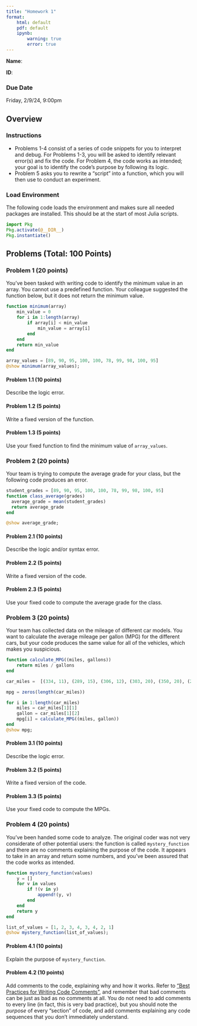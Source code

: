 ```yaml
---
title: "Homework 1"
format:
    html: default
    pdf: default
    ipynb:
        warning: true
        error: true
---
```


::: {.content-visible when-format="ipynb"}
**Name**:

**ID**:
:::

::: {.callout-important icon=false}
### Due Date

Friday, 2/9/24, 9:00pm
:::

## Overview

### Instructions

- Problems 1-4 consist of a series of code snippets for you to interpret and debug. For Problems 1-3, you will be asked to identify relevant error(s) and fix the code. For Problem 4, the code works as intended; your goal is to identify the code's purpose by following its logic.
- Problem 5 asks you to rewrite a "script" into a function, which you will then use to conduct an experiment.

### Load Environment

The following code loads the environment and makes sure all needed packages are installed. This should be at the start of most Julia scripts.

```julia
import Pkg
Pkg.activate(@__DIR__)
Pkg.instantiate()
```

## Problems (Total: 100 Points)

### Problem 1 (20 points)

You've been tasked with writing code to identify the minimum value in an array. You cannot use a predefined function. Your colleague suggested the function below, but it does not return the minimum value.

```julia
function minimum(array)
    min_value = 0
    for i in 1:length(array)
        if array[i] < min_value
            min_value = array[i]
        end
    end
    return min_value
end

array_values = [89, 90, 95, 100, 100, 78, 99, 98, 100, 95]
@show minimum(array_values);
```

#### Problem 1.1 (10 points)

Describe the logic error.

#### Problem 1.2 (5 points)

Write a fixed version of the function.

#### Problem 1.3 (5 points)

Use your fixed function to find the minimum value of `array_values`.

### Problem 2 (20 points)

Your team is trying to compute the average grade for your class, but the following code produces an error.

```julia
student_grades = [89, 90, 95, 100, 100, 78, 99, 98, 100, 95]
function class_average(grades)
  average_grade = mean(student_grades)
  return average_grade
end

@show average_grade;
```

#### Problem 2.1 (10 points)

Describe the logic and/or syntax error.

#### Problem 2.2 (5 points)

Write a fixed version of the code.

#### Problem 2.3 (5 points)

Use your fixed code to compute the average grade for the class.

### Problem 3 (20 points)

Your team has collected data on the mileage of different car models. You want to calculate the average mileage per gallon (MPG) for the different cars, but your code produces the same value for all of the vehicles, which makes you suspicious.

```julia
function calculate_MPG((miles, gallons))
    return miles / gallons
end

car_miles =  [(334, 11), (289, 15), (306, 12), (303, 20), (350, 20), (294, 14)]

mpg = zeros(length(car_miles))

for i in 1:length(car_miles)
    miles = car_miles[1][1]
    gallon = car_miles[1][2]
    mpg[i] = calculate_MPG((miles, gallon))
end
@show mpg;
```

#### Problem 3.1 (10 points)

Describe the logic error.

#### Problem 3.2 (5 points)

Write a fixed version of the code.

#### Problem 3.3 (5 points)

Use your fixed code to compute the MPGs.

### Problem 4 (20 points)

You've been handed some code to analyze. The original coder was not very considerate of other potential users: the function is called `mystery_function` and there are no comments explaining the purpose of the code. It appears to take in an array and return some numbers, and you've been assured that the code works as intended.

```julia
function mystery_function(values)
    y = []
    for v in values
        if !(v in y)
            append!(y, v)
        end
    end
    return y
end

list_of_values = [1, 2, 3, 4, 3, 4, 2, 1]
@show mystery_function(list_of_values);
```

#### Problem 4.1 (10 points)

Explain the purpose of `mystery_function`.

#### Problem 4.2 (10 points)

Add comments to the code, explaining why and how it works. Refer to ["Best Practices for Writing Code Comments"](https://stackoverflow.blog/2021/12/23/best-practices-for-writing-code-comments/), and remember that bad comments can be just as bad as no comments at all. You do not need to add comments to every line (in fact, this is very bad practice), but you should note the *purpose* of every "section" of code, and add comments explaining any code sequences that you don't immediately understand.

